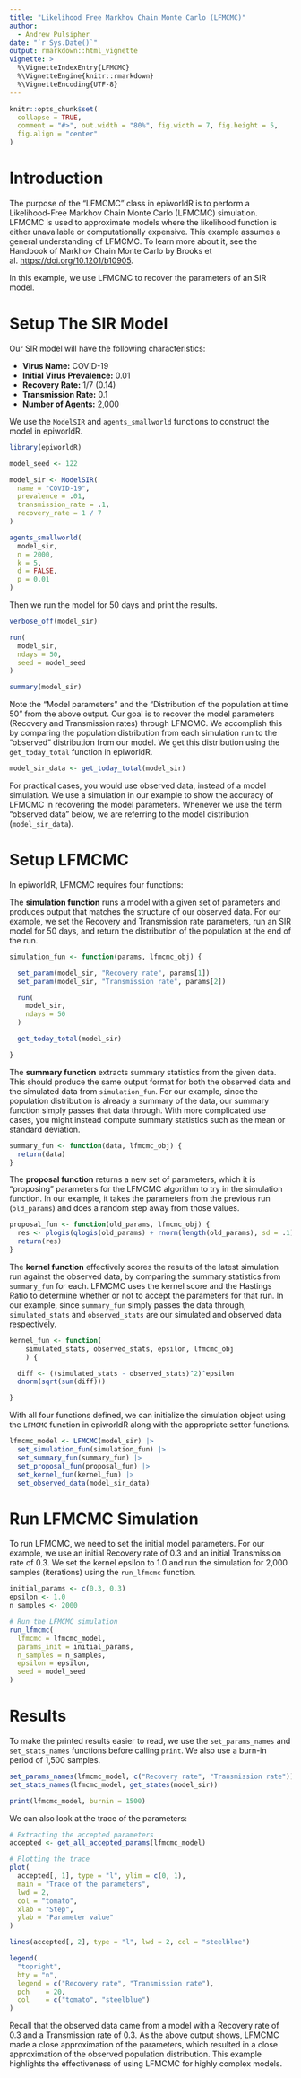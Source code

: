 ```yaml
---
title: "Likelihood Free Markhov Chain Monte Carlo (LFMCMC)"
author:
  - Andrew Pulsipher
date: "`r Sys.Date()`"
output: rmarkdown::html_vignette
vignette: >
  %\VignetteIndexEntry{LFMCMC}
  %\VignetteEngine{knitr::rmarkdown}
  %\VignetteEncoding{UTF-8}
---
```

```r
knitr::opts_chunk$set(
  collapse = TRUE,
  comment = "#>", out.width = "80%", fig.width = 7, fig.height = 5,
  fig.align = "center"
)
```

# Introduction

The purpose of the "LFMCMC" class in epiworldR is to perform a Likelihood-Free Markhov Chain Monte Carlo (LFMCMC) simulation. LFMCMC is used to approximate models where the likelihood function is either unavailable or computationally expensive. This example assumes a general understanding of LFMCMC.
To learn more about it, see the Handbook of Markhov Chain Monte Carlo by Brooks et al. <https://doi.org/10.1201/b10905>.

In this example, we use LFMCMC to recover the parameters of an SIR model.

# Setup The SIR Model

Our SIR model will have the following characteristics:

* **Virus Name:** COVID-19
* **Initial Virus Prevalence:** 0.01
* **Recovery Rate:** 1/7 (0.14)
* **Transmission Rate:** 0.1
* **Number of Agents:** 2,000

We use the `ModelSIR` and `agents_smallworld` functions to construct the model in epiworldR.

```r
library(epiworldR)

model_seed <- 122

model_sir <- ModelSIR(
  name = "COVID-19",
  prevalence = .01,
  transmission_rate = .1,
  recovery_rate = 1 / 7
)

agents_smallworld(
  model_sir,
  n = 2000,
  k = 5,
  d = FALSE,
  p = 0.01
)
```

Then we run the model for 50 days and print the results.

```r
verbose_off(model_sir)

run(
  model_sir,
  ndays = 50,
  seed = model_seed
)

summary(model_sir)
```

Note the "Model parameters" and the "Distribution of the population at time 50" from the above output. Our goal is to recover the model parameters (Recovery and Transmission rates) through LFMCMC. We accomplish this by comparing the population distribution from each simulation run to the "observed" distribution from our model. We get this distribution using the `get_today_total` function in epiworldR.

```r
model_sir_data <- get_today_total(model_sir)
```

For practical cases, you would use observed data, instead of a model simulation. We use a simulation in our example to show the accuracy of LFMCMC in recovering the model parameters. Whenever we use the term "observed data" below, we are referring to the model distribution (`model_sir_data`).

# Setup LFMCMC

In epiworldR, LFMCMC requires four functions:

The **simulation function** runs a model with a given set of parameters and produces output that matches the structure of our observed data. For our example, we set the Recovery and Transmission rate parameters, run an SIR model for 50 days, and return the distribution of the population at the end of the run.

```r
simulation_fun <- function(params, lfmcmc_obj) {

  set_param(model_sir, "Recovery rate", params[1])
  set_param(model_sir, "Transmission rate", params[2])

  run(
    model_sir,
    ndays = 50
  )

  get_today_total(model_sir)

}
```

The **summary function** extracts summary statistics from the given data.
This should produce the same output format for both the observed data and the simulated data from `simulation_fun`. For our example, since the population distribution is already a summary of the data, our summary function simply passes that data through. With more complicated use cases, you might instead compute summary statistics such as the mean or standard deviation.

```r
summary_fun <- function(data, lfmcmc_obj) {
  return(data)
}
```

The **proposal function** returns a new set of parameters, which it is "proposing" parameters for the LFMCMC algorithm to try in the simulation function. In our example, it takes the parameters from the previous run (`old_params`) and does a random step away from those values.

```r
proposal_fun <- function(old_params, lfmcmc_obj) {
  res <- plogis(qlogis(old_params) + rnorm(length(old_params), sd = .1))
  return(res)
}
```

The **kernel function** effectively scores the results of the latest simulation run against the observed data, by comparing the summary statistics from `summary_fun` for each. LFMCMC uses the kernel score and the Hastings Ratio to determine whether or not to accept the parameters for that run. In our example, since `summary_fun` simply passes the data through, `simulated_stats` and `observed_stats` are our simulated and observed data respectively.

```r
kernel_fun <- function(
    simulated_stats, observed_stats, epsilon, lfmcmc_obj
    ) {

  diff <- ((simulated_stats - observed_stats)^2)^epsilon
  dnorm(sqrt(sum(diff)))

}
```

With all four functions defined, we can initialize the simulation object using the `LFMCMC` function in epiworldR along with the appropriate setter functions.

```r
lfmcmc_model <- LFMCMC(model_sir) |>
  set_simulation_fun(simulation_fun) |>
  set_summary_fun(summary_fun) |>
  set_proposal_fun(proposal_fun) |>
  set_kernel_fun(kernel_fun) |>
  set_observed_data(model_sir_data)
```

# Run LFMCMC Simulation

To run LFMCMC, we need to set the initial model parameters. For our example, we use an initial Recovery rate of 0.3 and an initial Transmission rate of 0.3. We set the kernel epsilon to 1.0 and run the simulation for 2,000 samples (iterations) using the `run_lfmcmc` function.

```r
initial_params <- c(0.3, 0.3)
epsilon <- 1.0
n_samples <- 2000

# Run the LFMCMC simulation
run_lfmcmc(
  lfmcmc = lfmcmc_model,
  params_init = initial_params,
  n_samples = n_samples,
  epsilon = epsilon,
  seed = model_seed
)
```

# Results
To make the printed results easier to read, we use the `set_params_names` and `set_stats_names` functions before calling `print`. We also use a burn-in period of 1,500 samples.

```r
set_params_names(lfmcmc_model, c("Recovery rate", "Transmission rate"))
set_stats_names(lfmcmc_model, get_states(model_sir))

print(lfmcmc_model, burnin = 1500)
```

We can also look at the trace of the parameters:

```r
# Extracting the accepted parameters
accepted <- get_all_accepted_params(lfmcmc_model)

# Plotting the trace
plot(
  accepted[, 1], type = "l", ylim = c(0, 1),
  main = "Trace of the parameters",
  lwd = 2,
  col = "tomato",
  xlab = "Step",
  ylab = "Parameter value"
)

lines(accepted[, 2], type = "l", lwd = 2, col = "steelblue")

legend(
  "topright",
  bty = "n",
  legend = c("Recovery rate", "Transmission rate"),
  pch    = 20,
  col    = c("tomato", "steelblue")
)
```

Recall that the observed data came from a model with a Recovery rate of 0.3 and a Transmission rate of 0.3. As the above output shows, LFMCMC made a close approximation of the parameters, which resulted in a close approximation of the observed population distribution. This example highlights the effectiveness of using LFMCMC for highly complex models.
